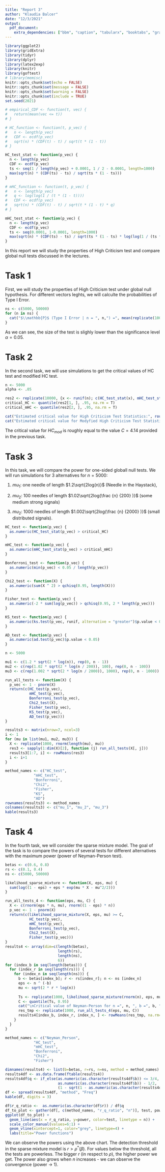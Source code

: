 ```yaml
---
title: "Report 3"
author: "Klaudia Balcer"
date: "12/3/2021"
output: 
  pdf_document:
    extra_dependencies: ["bbm", "caption", "tabularx", "booktabs", "graphicx"]
---
```


\tableofcontents

\pagebreak

```r
library(ggplot2)
library(gridExtra)
library(tidyr)
library(dplyr)
library(latex2exp)
library(knitr)
library(goftest)
# library(memisc)
knitr::opts_chunk$set(echo = FALSE)
knitr::opts_chunk$set(message = FALSE)
knitr::opts_chunk$set(warning = FALSE)
knitr::opts_chunk$set(include = TRUE)
set.seed(2021)
```

```r
# empirical_CDF <- function(t, vec) {
#   return(mean(vec <= t))
# }

# HC_function <- function(t, p_vec) {
#   n <- length(p_vec)
#   CDF <- ecdf(p_vec)
#   sqrt(n) * (CDF(t) - t) / sqrt(t * (1 - t))
# }

HC_test_stat <- function(p_vec) {
  n <- length(p_vec)
  CDF <- ecdf(p_vec)
  ts <- seq(1 / length(p_vec) + 0.0001, 1 / 2 - 0.0001, length=1000)
  max(sqrt(n) * (CDF(ts) - ts) / sqrt(ts * (1 - ts)))
}

# mHC_function <- function(t, p_vec) {
#   n <- length(p_vec)
#   q <- log(log(1 / (t * (1 - t))))
#   CDF <- ecdf(p_vec)
#   sqrt(n) * (CDF(t) - t) / sqrt(t * (1 - t) * q)
# }

mHC_test_stat <- function(p_vec) {
  n <- length(p_vec)
  CDF <- ecdf(p_vec)
  ts <- seq(0.0001, 1-0.0001, length=1000)
  max(sqrt(n) * (CDF(ts) - ts) / sqrt(ts * (1 - ts) * log(log(1 / (ts * (1 - ts))))))
}
```

In this report we will study the properties of High Criticism test and compare global null tests discussed in the lectures.

# Task 1

First, we will study the properties of High Criticism test under global null hypothesis. For different vectors leghts, we will calculte the probabilities of Type I Error. 

```r
ns <- c(5000, 50000)
for (n in ns) {
  cat("$\\mathbb{P}$ (Type I Error | n = ", n,") =", mean(replicate(1000, mHC_test_stat(runif(n)) >= 4.14), na.rm=T), "\n\n")
}
```

As we can see, the size of the test is slighly lower than the significance level $\alpha = 0.05$.

# Task 2

In the second task, we will use simulations to get the critical values of HC test and modified HC test.

```r
n <- 5000
alpha <- .05

res2 <- replicate(10000, {x <- runif(n); c(HC_test_stat(x), mHC_test_stat(x))})
critical_HC <- quantile(res2[1, ], .95, na.rm = T)
critical_mHC <- quantile(res2[2, ], .95, na.rm = T)

cat("Estimated critical value for High Criticism Test Statistics:", round(critical_HC, 3), "\n\n")
cat("Estimated critical value for Modyfied High Criticism Test Statistics:", round(critical_mHC, 3), "\n\n")
```

The critical value for $HC_{mod}$ is roughly equal to the value $C=4.14$ provided in the previous task. 

# Task 3

In this task, we will compare the power for one-sided globall null tests. We will run simulations for 3 alternatives for $n=5000$:

1. $mu_1$: one needle of length $1.2\sqrt{2log(n)}$ (Needle in the Haystack),

2. $mu_2$: 100 needles of length $1.02\sqrt{2log(\frac {n} {200} )}$ (some medium strong signals)

3. $mu_2$: 1000 needles of length $1.002\sqrt{2log(\frac {n} {2000} )}$ (small distributed signals).

```r
HC_test <- function(p_vec) {
  as.numeric(HC_test_stat(p_vec) > critical_HC)
}

mHC_test <- function(p_vec) {
  as.numeric(mHC_test_stat(p_vec) > critical_mHC)
}

Bonferroni_test <- function(p_vec) {
  as.numeric(min(p_vec) < 0.05 / length(p_vec))
}

Chi2_test <- function(X) {
  as.numeric(sum(X ^ 2) > qchisq(0.95, length(X)))
}

Fisher_test <- function(p_vec) {
  as.numeric(-2 * sum(log(p_vec)) > qchisq(0.95, 2 * length(p_vec)))
}

KS_test <- function(p_vec) {
  as.numeric(ks.test(p_vec, runif, alternative = "greater")$p.value < 0.05)
}

AD_test <- function(p_vec) {
  as.numeric(ad.test(p_vec)$p.value < 0.05)
}
```

```r
n <- 5000

mu1 <- c(1.2 * sqrt(2 * log(n)), rep(0, n - 1))
mu2 <- c(rep(1.02 * sqrt(2 * log(n / 200)), 100), rep(0, n - 100))
mu3 <- c(rep(1.002 * sqrt(2 * log(n / 2000)), 1000), rep(0, n - 1000))

run_all_tests <- function(X) {
  p_vec <- 1 - pnorm(X)
  return(c(HC_test(p_vec), 
           mHC_test(p_vec),
           Bonferroni_test(p_vec), 
           Chi2_test(X),
           Fisher_test(p_vec), 
           KS_test(p_vec),
           AD_test(p_vec)))
}

results3 <- matrix(nrow=7, ncol=3)
i <- 1
for (mu in list(mu1, mu2, mu3)) {
  X <- replicate(1000, rnorm(length(mu), mu))
  res3 <- sapply(1:dim(X)[2], function (j) run_all_tests(X[, j]))
  results3[1:7, i] <- rowMeans(res3)
  i <- i+1
}

method_names <- c("HC_test", 
             "mHC_test",
             "Bonferroni", 
             "Chi2",
             "Fisher", 
             "KS", 
             "AD")
rownames(results3) <- method_names
colnames(results3) <- c("mu_1", "mu_2", "mu_3")
kable(results3)
```

# Task 4

In the fourth task, we will consider the sparse mixture model. The goal of the task is to compare the powers of several tests for different alternatives with the maximum power (power of Neyman-Person test). 


```r
betas <- c(0.6, 0.8)
rs <- c(0.1, 0.4)
ns <- c(5000, 50000)

likelihood_sparse_mixture <- function(X, eps, mu) {
  sum(log((1 - eps) + eps * exp(mu * X - mu^2/2)))
}

run_all_tests_4 <- function(eps, mu, C) {
  X <- c(rnorm(eps * n, mu), rnorm((1 - eps) * n))
  p_vec <- 1 - pnorm(X)
  return(c(likelihood_sparse_mixture(X, eps, mu) >= C,
           HC_test(p_vec), 
           mHC_test(p_vec),
           Bonferroni_test(p_vec), 
           Chi2_test(X),
           Fisher_test(p_vec)))
}
results4 <- array(dim=c(length(betas), 
                        length(rs), 
                        length(ns), 
                        6))
for (index_b in seq(length(betas))) {
  for (index_r in seq(length(rs))) {
    for (index_n in seq(length(ns))) {
      b <- betas[index_b]; r <- rs[index_r]; n <- ns [index_n]
      eps <- n ^ (-b)
      mu <- sqrt(2 * r * log(n))
      
      Ts <- replicate(1000, likelihood_sparse_mixture(rnorm(n), eps, mu))
      C <- quantile(Ts, 0.95)
      cat("\nCritical value of Neyman-Person for n =", n, ", b =", b, ", r = ", r, ": ", round(C, 3), ". \n")
      res_tmp <- replicate(1000, run_all_tests_4(eps, mu, C))
      results4[index_b, index_r, index_n, ] <- rowMeans(res_tmp, na.rm=T)
    }
  }
}
```

```r
method_names <- c("Neyman_Person",
             "HC_test", 
             "mHC_test",
             "Bonferroni", 
             "Chi2",
             "Fisher")

dimnames(results4) <- list(b=betas, r=rs, n=ns, method = method_names)
results4df <- as.data.frame(ftable(results4))
results4df$q <- if_else(as.numeric(as.character(results4df$b)) <= 3/4, 
                        as.numeric(as.character(results4df$b)) - 1/2, 
                        (1 - sqrt(1 - as.numeric(as.character(results4df$b))))^2)
df <- spread(results4df, "method", "Freq")
kable(df, digits = 3)
```

```r
df$r_q_ratio <-  as.numeric(as.character(df$r)) / df$q
df_to_plot <- gather(df[, c(method_names, "r_q_ratio", "n")], test, power, method_names)
ggplot(df_to_plot) + 
  geom_line(aes(x = r_q_ratio, y=power, color=test, linetype = n)) + 
  scale_color_manual(values=6:1) + 
  geom_vline(xintercept=1, color="grey", linetype=4) + 
  labs(title="Power functions")
```

We can observe the powers using the above chart. The detection threshold in the sparse mixture model is $r > \rho^*(\beta)$. For values below the threshold, all the tests are powerless. The bigger $r$ (in respect to $\rho$), the higher power we get. The power also grows when $n$ increases - we can observe the convergence (power $\rightarrow$ 1). 